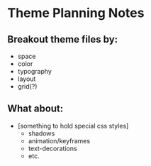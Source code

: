 # Theme Planning Notes

## Breakout theme files by:

- space
- color
- typography
- layout
- grid(?)

## What about:

- [something to hold special css styles]
  - shadows
  - animation/keyframes
  - text-decorations
  - etc.
